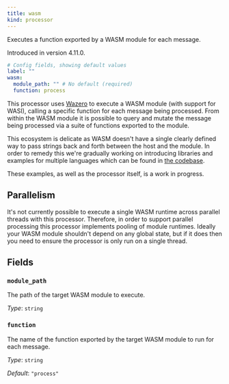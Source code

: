 ```yaml
---
title: wasm
kind: processor
---
```


Executes a function exported by a WASM module for each message.

Introduced in version 4.11.0.

```yml
# Config fields, showing default values
label: ""
wasm:
  module_path: "" # No default (required)
  function: process
```

This processor uses [Wazero](https://github.com/tetratelabs/wazero) to execute a WASM module (with support for WASI), calling a specific function for each message being processed. From within the WASM module it is possible to query and mutate the message being processed via a suite of functions exported to the module.

This ecosystem is delicate as WASM doesn't have a single clearly defined way to pass strings back and forth between the host and the module. In order to remedy this we're gradually working on introducing libraries and examples for multiple languages which can be found in [the codebase](https://github.com/redpanda-data/benthos/tree/main/public/wasm/README.md).

These examples, as well as the processor itself, is a work in progress.

## Parallelism

It's not currently possible to execute a single WASM runtime across parallel threads with this processor. Therefore, in order to support parallel processing this processor implements pooling of module runtimes. Ideally your WASM module shouldn't depend on any global state, but if it does then you need to ensure the processor is only run on a single thread.


## Fields

### `module_path`

The path of the target WASM module to execute.


*Type*: `string`


### `function`

The name of the function exported by the target WASM module to run for each message.


*Type*: `string`

*Default*: `"process"`


